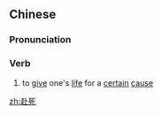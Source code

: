 ==Chinese==
{{zh-forms}}

===Pronunciation===
{{zh-pron
|m=fùsǐ
|cat=v
}}

===Verb===
{{zh-verb}}

# to [[give]] one's [[life]] for a [[certain]] [[cause]]

[[zh:赴死]]